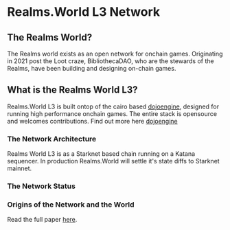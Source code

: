 # Realms.World L3 Network

## The Realms World?

The Realms world exists as an open network for onchain games. Originating in 2021 post the Loot craze, BibliothecaDAO, who are the stewards of the Realms, have been building and designing on-chain games.

## What is the Realms World L3?
Realms.World L3 is built ontop of the cairo based [dojoengine](https://www.dojoengine.org/), designed for running high performance onchain games. The entire stack is opensource and welcomes contributions. Find out more here [dojoengine](https://www.dojoengine.org/)


### The Network Architecture

Realms World L3 is as a Starknet based chain running on a Katana sequencer. In production Realms.World will settle it's state diffs to Starknet mainnet.


### The Network Status

### Origins of the Network and the World

Read the full paper [here](https://bibliotheca-dao.notion.site/The-Black-Paper-Journey-of-Bibliotheca-DAO-953659e2600d430b9e3b8f5fe13487ee).


